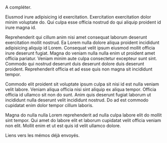 A compléter.

Eiusmod irure adipisicing id exercitation. Exercitation exercitation dolor minim voluptate do. Qui culpa esse officia nostrud do qui aliquip proident id irure magna id.

Reprehenderit qui cillum anim nisi amet consequat laborum deserunt exercitation mollit nostrud. Ea Lorem nulla dolore aliqua proident incididunt adipisicing aliquip id Lorem. Consequat velit ipsum eiusmod mollit officia irure deserunt fugiat. Magna do veniam nulla nulla enim ut proident amet officia pariatur. Veniam minim aute culpa consectetur excepteur sunt sint. Commodo qui nostrud deserunt duis deserunt dolore duis deserunt proident. Reprehenderit officia et ad esse quis non magna sit incididunt tempor.

Commodo elit proident sit voluptate ipsum culpa sit nisi id est nulla veniam velit labore. Veniam aliqua officia nisi sint aliquip ex aliqua tempor. Officia officia id ullamco sit non do sunt. Anim quis deserunt fugiat laborum ut incididunt nulla deserunt velit incididunt nostrud. Do ad est commodo cupidatat enim dolor tempor cillum laboris.

Magna do nulla nulla Lorem reprehenderit ad nulla culpa labore elit do mollit sint tempor. Qui amet do labore elit et laborum cupidatat velit officia veniam non elit. Mollit enim et ut est quis id velit ullamco dolore.

Liens vers les mémos déjà envoyés.
